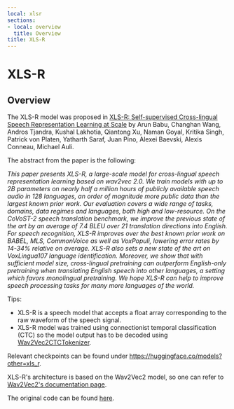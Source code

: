 ```yaml
---
local: xlsr
sections:
- local: overview
  title: Overview
title: XLS-R
---
```

<script>
</script>
<!--Copyright 2021 The HuggingFace Team. All rights reserved.

Licensed under the Apache License, Version 2.0 (the "License"); you may not use this file except in compliance with
the License. You may obtain a copy of the License at

http://www.apache.org/licenses/LICENSE-2.0

Unless required by applicable law or agreed to in writing, software distributed under the License is distributed on
an "AS IS" BASIS, WITHOUT WARRANTIES OR CONDITIONS OF ANY KIND, either express or implied. See the License for the
specific language governing permissions and limitations under the License.
-->

<h1 id="xlsr">XLS-R</h1>

<h2 id="overview">Overview</h2>

The XLS-R model was proposed in [XLS-R: Self-supervised Cross-lingual Speech Representation Learning at Scale](https://arxiv.org/abs/2111.09296) by Arun Babu, Changhan Wang, Andros Tjandra, Kushal Lakhotia, Qiantong Xu, Naman
Goyal, Kritika Singh, Patrick von Platen, Yatharth Saraf, Juan Pino, Alexei Baevski, Alexis Conneau, Michael Auli.

The abstract from the paper is the following:

*This paper presents XLS-R, a large-scale model for cross-lingual speech representation learning based on wav2vec 2.0.
We train models with up to 2B parameters on nearly half a million hours of publicly available speech audio in 128
languages, an order of magnitude more public data than the largest known prior work. Our evaluation covers a wide range
of tasks, domains, data regimes and languages, both high and low-resource. On the CoVoST-2 speech translation
benchmark, we improve the previous state of the art by an average of 7.4 BLEU over 21 translation directions into
English. For speech recognition, XLS-R improves over the best known prior work on BABEL, MLS, CommonVoice as well as
VoxPopuli, lowering error rates by 14-34% relative on average. XLS-R also sets a new state of the art on VoxLingua107
language identification. Moreover, we show that with sufficient model size, cross-lingual pretraining can outperform
English-only pretraining when translating English speech into other languages, a setting which favors monolingual
pretraining. We hope XLS-R can help to improve speech processing tasks for many more languages of the world.*

Tips:

- XLS-R is a speech model that accepts a float array corresponding to the raw waveform of the speech signal.
- XLS-R model was trained using connectionist temporal classification (CTC) so the model output has to be decoded using
  [Wav2Vec2CTCTokenizer](/docs/transformers/pr_15737/en/model_doc/wav2vec2#transformers.Wav2Vec2CTCTokenizer).

Relevant checkpoints can be found under https://huggingface.co/models?other=xls_r.

XLS-R's architecture is based on the Wav2Vec2 model, so one can refer to [Wav2Vec2's documentation page](wav2vec2).

The original code can be found [here](https://github.com/pytorch/fairseq/tree/master/fairseq/models/wav2vec).
